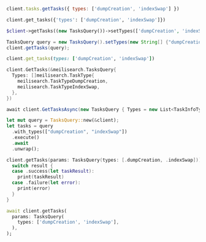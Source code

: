 <CodeGroup>

```javascript JS
client.tasks.getTasks({ types: ['dumpCreation', 'indexSwap'] })
```

```python Python
client.get_tasks({'types': ['dumpCreation', 'indexSwap']})
```

```php PHP
$client->getTasks((new TasksQuery())->setTypes(['dumpCreation', 'indexSwap']));
```

```java Java
TasksQuery query = new TasksQuery().setTypes(new String[] {"dumpCreation", "indexSwap"});
client.getTasks(query);
```

```ruby Ruby
client.get_tasks(types: ['dumpCreation', 'indexSwap'])
```

```go Go
client.GetTasks(&meilisearch.TasksQuery{
  Types: []meilisearch.TaskType{
    meilisearch.TaskTypeDumpCreation,
    meilisearch.TaskTypeIndexSwap,
  },
})
```

```csharp C#
await client.GetTasksAsync(new TasksQuery { Types = new List<TaskInfoType> { TaskInfoType.DumpCreation, TaskInfoType.IndexSwap } });
```

```rust Rust
let mut query = TasksQuery::new(&client);
let tasks = query
  .with_types(["dumpCreation", "indexSwap"])
  .execute()
  .await
  .unwrap();
```

```swift Swift
client.getTasks(params: TasksQuery(types: [.dumpCreation, .indexSwap])) { result in
  switch result {
  case .success(let taskResult):
    print(taskResult)
  case .failure(let error):
    print(error)
  }
}
```

```dart Dart
await client.getTasks(
  params: TasksQuery(
    types: ['dumpCreation', 'indexSwap'],
  ),
);
```
</CodeGroup>